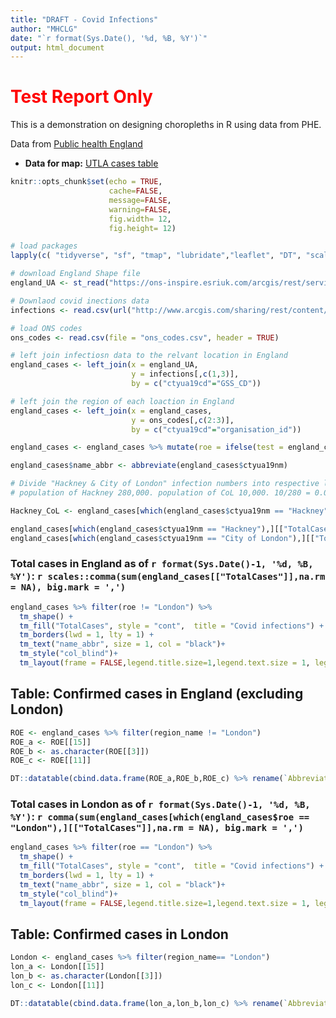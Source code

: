 ```yaml
---
title: "DRAFT - Covid Infections"
author: "MHCLG"
date: "`r format(Sys.Date(), '%d, %B, %Y')`"
output: html_document
---
```


# <span style="color: red;">Test Report Only</span>

This is a demonstration on designing choropleths in R using data from PHE.

Data from [Public health England](https://www.gov.uk/government/publications/covid-19-track-coronavirus-cases)

* **Data for map:** [UTLA cases table](https://www.arcgis.com/home/item.html?id=b684319181f94875a6879bbc833ca3a6) 


```r
knitr::opts_chunk$set(echo = TRUE,
                      cache=FALSE,
                      message=FALSE,
                      warning=FALSE,
                      fig.width= 12,
                      fig.height= 12)
```

```r
# load packages
lapply(c( "tidyverse", "sf", "tmap", "lubridate","leaflet", "DT", "scales"), library, character.only = TRUE)

# download England Shape file
england_UA <- st_read("https://ons-inspire.esriuk.com/arcgis/rest/services/Administrative_Boundaries/Counties_and_Unitary_Authorities_April_2019_Boundaries_GB_BUC/MapServer/0/query?where=UPPER(ctyua19cd)%20like%20'%25E%25'&outFields=*&outSR=4326&f=geojson")

# Downlaod covid inections data
infections <- read.csv(url("http://www.arcgis.com/sharing/rest/content/items/b684319181f94875a6879bbc833ca3a6/data"),header = TRUE)

# load ONS codes 
ons_codes <- read.csv(file = "ons_codes.csv", header = TRUE)

# left join infectiosn data to the relvant location in England
england_cases <- left_join(x = england_UA,
                           y = infections[,c(1,3)],
                           by = c("ctyua19cd"="GSS_CD"))

# left join the region of each loaction in England
england_cases <- left_join(x = england_cases,
                           y = ons_codes[,c(2:3)],
                           by = c("ctyua19cd"="organisation_id"))

england_cases <- england_cases %>% mutate(roe = ifelse(test = england_cases$region_name == "London",yes = "London",no = "Rest of England"))

england_cases$name_abbr <- abbreviate(england_cases$ctyua19nm)

# Divide "Hackney & City of London" infection numbers into respective local authorities "Hackney" and "City of London"
# population of Hackney 280,000. population of CoL 10,000. 10/280 = 0.035

Hackney_CoL <- england_cases[which(england_cases$ctyua19nm == "Hackney"),][["TotalCases"]]

england_cases[which(england_cases$ctyua19nm == "Hackney"),][["TotalCases"]] <- round(Hackney_CoL * (1-0.035))
england_cases[which(england_cases$ctyua19nm == "City of London"),][["TotalCases"]] <- round(Hackney_CoL * 0.035)

```

### Total cases in England as of `r format(Sys.Date()-1, '%d, %B, %Y')`: **`r scales::comma(sum(england_cases[["TotalCases"]],na.rm = NA), big.mark = ',')`**

```r
england_cases %>% filter(roe != "London") %>%
  tm_shape() +
  tm_fill("TotalCases", style = "cont",  title = "Covid infections") +
  tm_borders(lwd = 1, lty = 1) +
  tm_text("name_abbr", size = 1, col = "black")+
  tm_style("col_blind")+
  tm_layout(frame = FALSE,legend.title.size=1,legend.text.size = 1, legend.position = c("left","centre"))

```

## Table: Confirmed cases in England (excluding London)

```r

ROE <- england_cases %>% filter(region_name != "London")
ROE_a <- ROE[[15]]
ROE_b <- as.character(ROE[[3]])
ROE_c <- ROE[[11]]

DT::datatable(cbind.data.frame(ROE_a,ROE_b,ROE_c) %>% rename(`Abbreviation` = ROE_a, `Unitary Authority` = ROE_b, `Total Cases` = ROE_c ))
```

### Total cases in London as of `r format(Sys.Date()-1, '%d, %B, %Y')`: **`r comma(sum(england_cases[which(england_cases$roe == "London"),][["TotalCases"]],na.rm = NA), big.mark = ',')`**

```r
england_cases %>% filter(roe == "London") %>%
  tm_shape() +
  tm_fill("TotalCases", style = "cont",  title = "Covid infections") +
  tm_borders(lwd = 1, lty = 1) +
  tm_text("name_abbr", size = 1, col = "black")+
  tm_style("col_blind")+
  tm_layout(frame = FALSE,legend.title.size=1,legend.text.size = 1, legend.position = c("left","bottom"))

```

## Table: Confirmed cases in London

```r

London <- england_cases %>% filter(region_name== "London")
lon_a <- London[[15]]
lon_b <- as.character(London[[3]])
lon_c <- London[[11]]

DT::datatable(cbind.data.frame(lon_a,lon_b,lon_c) %>% rename(`Abbreviation` = lon_a, `Unitary Authority` = lon_b, `Total Cases` = lon_c ))
```



